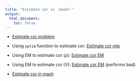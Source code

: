 ```yaml
---
title: "Estimate cor in `mashr`"
output:
  html_document:
    toc: false
---
```


* [Estimate cor problem](EstimateCor.html)
    
* Using `optim` function to estimate cor: [Estimate cor mle](EstimateCorMax.html)

* Using EM to estimate cor ($\rho$): [Estimate cor EM](EstimateCorMaxEM2.html)

* Using EM to estimate cor ($V$): [Estimate cor EM](EstimateCorMaxEMV.html) (performs bad)
    
* [Estimate cor in mash](EstimateCorMaxMash.html)
